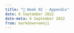 ---
title: "🔖 Week 02 - Appendix"
date: 6 September 2022
date-meta: 6 September 2022
from: markdown+emoji
---

<mark class="todo"></mark>